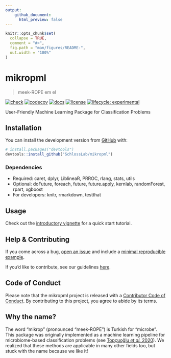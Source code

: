 ```yaml
---
output:
    github_document:
      html_preview: false
---
```


<!-- README.md is generated from README.Rmd. Please edit that file -->

```r
knitr::opts_chunk$set(
  collapse = TRUE,
  comment = "#>",
  fig.path = "man/figures/README-",
  out.width = "100%"
)
```

# mikropml

> meek-ROPE em el

<!-- badges: start -->
[![check](https://github.com/SchlossLab/mikropml/workflows/check/badge.svg)](https://github.com/SchlossLab/mikropml/actions)
[![codecov](https://codecov.io/gh/SchlossLab/mikropml/branch/master/graph/badge.svg)](https://codecov.io/gh/SchlossLab/mikropml)
[![docs](https://img.shields.io/badge/docs-here-brightgreen)](http://www.schlosslab.org/mikropml/)
[![license](https://img.shields.io/badge/license-MIT-blue.svg)](https://github.com/SchlossLab/mikropml/LICENSE)
[![lifecycle: experimental](https://img.shields.io/badge/lifecycle-experimental-orange.svg)](https://www.tidyverse.org/lifecycle/#experimental)
<!-- badges: end -->

User-Friendly Machine Learning Package for Classification Problems

## Installation

You can install the development version from [GitHub](https://github.com/) with:

``` r
# install.packages("devtools")
devtools::install_github("SchlossLab/mikropml")
```

### Dependencies

- Required: caret, dplyr, LiblineaR, PRROC, rlang, stats, utils
- Optional: doFuture, foreach, future, future.apply, kernlab, randomForest, rpart, xgboost
- For developers: knitr, rmarkdown, testthat

## Usage

Check out the [introductory vignette](http://www.schlosslab.org/mikropml/articles/introduction.html) for a quick start tutorial.

## Help & Contributing

If you come across a bug, [open an issue](https://github.com/SchlossLab/mikropml/issues) and include a [minimal reproducible example](https://www.tidyverse.org/help/).

If you'd like to contribute, see our guidelines [here](.github/CONTRIBUTING.md).

## Code of Conduct

Please note that the mikropml project is released with a [Contributor Code of Conduct](http://www.schlosslab.org/mikropml/CODE_OF_CONDUCT.html). By contributing to this project, you agree to abide by its terms.

## Why the name?

The word "mikrop" (pronounced "meek-ROPE") is Turkish for "microbe".
This package was originally implemented as a machine learning pipeline for microbiome-based classification problems (see [Topçuoğlu _et al._ 2020](https://doi.org/10.1128/mBio.00434-20)).
We realized that these methods are applicable in many other fields too,
but stuck with the name because we like it!
